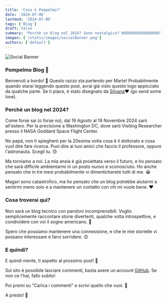 ```yaml
---
title: 'Cosa è Pompelmo?'
date: '2024-07-06'
lastmod: '2024-07-06'
tags: ['Blog']
draft: false
summary: 'Perchè un blog nel 2024? Sono nostalgico? NOOOOOOOOOOOOOOOO'
images: ['/static/images/socialBanner.png']
authors: ['default']
---
```


![Social Banner](/static/images/socialBanner.png)

### Pompelmo Blog 🍊

Benvenuti a bordo! 🚀
Questo razzo sta partendo per Marte!
Probabilmente quando starai leggendo questo post, avrai già visto questo logo appicciato da qualche parte.
Se ti piace, è stato disegnato da [Silvana](https://www.instagram.com/atelophobic_illustrations/)❤️ (go send some love).

### Perchè un blog nel 2024?

Come forse sai (o forse no), dal 19 Agosto al 19 Novembre 2024 sarò all'estero. Per la precisione a Washington DC, dove sarò Visiting Researcher presso il NASA Goddard Space Flight Center.

No papà, non ti spiegherò per la 20esima volta cosa è il dottorato e cosa vuol dire fare ricerca. Puoi dire ai tuoi amici che faccio il professore, oppure l'astronauta. Scegli tu. 😓

Ma torniamo a noi. La mia ansia è già proiettata verso il futuro, e ho pensato che sarà difficile ambientarmi in un posto nuovo e sconosciuto. Ho anche pensato che in tre mesi probabilmente vi dimenticherete tutti di me. 😭

Magari sono catastrofico, ma ho pensato che un blog potrebbe aiutarmi a sentirmi meno solo e a mantenere un contatto con chi mi vuole bene. ❤️

### Cosa troverai qui?

Non sarà un blog tecnico con paroloni incomprensibili. Voglio semplicemente raccontare storie divertenti, qualche volta introspettive, e condividere con voi il sogno americano. 🦅

Spero che possiamo mantenere una connessione, e che le mie storielle vi possano interessare e farvi sorridere. 😊

### E quindi?

E quindi niente, ti aspetto al prossimo post! 🚀

Sul sito è possibile lasciare commenti, basta avere un account [GitHub](https://github.com/). Se non ce l'hai, fallo subito!

Poi premi su "Carica i commenti" e scrivi quello che vuoi. 📝

A presto! 👋

